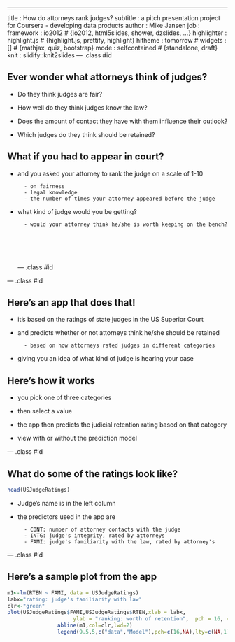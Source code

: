 ---
title       : How do attorneys rank judges?
subtitle    : a pitch presentation project for Coursera - developing data products
author      : Mike Jansen
job         : 
framework   : io2012        # {io2012, html5slides, shower, dzslides, ...}
highlighter : highlight.js  # {highlight.js, prettify, highlight}
hitheme     : tomorrow      # 
widgets     : []            # {mathjax, quiz, bootstrap}
mode        : selfcontained # {standalone, draft}
knit        : slidify::knit2slides
--- .class #id

<!-- https://datamj2.github.io/ddd_wk04_proj/#/ -->
<style>

<!-- /* line 183, ../scss/default.scss */ -->
slides > slide:not(.nobackground):after {
  font-size: 12pt;
  <!-- content: attr(data-slide-num) "/" attr(data-total-slides); -->
  content: attr(data-slide-num) "/" ;
  position: absolute;
  bottom: 20px;
  right: 60px;
  line-height: 1.9;
  color: darkred
}
</style>

## Ever wonder what attorneys think of judges?

- Do they think judges are fair?

- How well do they think judges know the law?

- Does the amount of contact they have with them influence their outlook?

- Which judges do they think should be retained?



## What if you had to appear in court?

- and you asked your attorney to rank the judge on a scale of 1-10

        - on fairness
        - legal knowledge
        - the number of times your attorney appeared before the judge


- what kind of judge would you be getting?

        - would your attorney think he/she is worth keeping on the bench?
<br>
<br>
<br>
<br>
--- .class #id

--- .class #id

## Here's an app that does that!

- it's based on the ratings of state judges in the US Superior Court

- and predicts whether or not attorneys think he/she should be retained

        - based on how attorneys rated judges in different categories
        
- giving you an idea of what kind of judge is hearing your case

## Here's how it works

 - you pick one of three categories
 
 - then select a value
 
 - the app then predicts the judicial retention rating based on that category
 
 - view with or without the prediction model

--- .class #id

## What do some of the ratings look like? 
```r
head(USJudgeRatings)
```

- Judge's name is in the left column

- the predictors used in the app are 

        - CONT: number of attorney contacts with the judge
        - INTG: judge's integrity, rated by attorneys
        - FAMI: judge's familiarity with the law, rated by attorney's

        


--- .class #id

## Here's a sample plot from the app
```r
m1<-lm(RTEN ~ FAMI, data = USJudgeRatings)
labx="rating: judge's familiarity with law"
clr<-"green"
plot(USJudgeRatings$FAMI,USJudgeRatings$RTEN,xlab = labx, 
                     ylab = "ranking: worth of retention",  pch = 16, col=clr,xlim = c(5.5, 10.5), ylim = c(4, 11)) 
                abline(m1,col=clr,lwd=2)
                legend(9.5,5,c("data","Model"),pch=c(16,NA),lty=c(NA,1),lwd=c(NA,2),col=c("green","green"))
```

